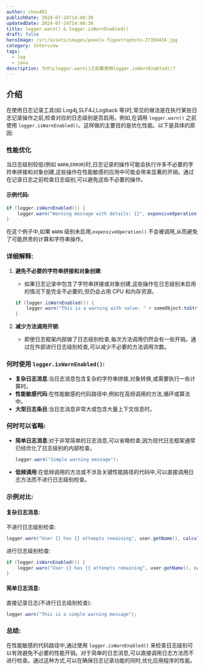 ```yaml
---
author: chou401
publishDate: 2024-07-24T14:40:30
updatedDate: 2024-07-24T14:40:30
title: logger.warn() & logger.isWarnEnabled()
draft: false
heroImage: /src/assets/images/pexels-figastrophoto-27350434.jpg
category: Interview
tags:
  - log
  - java
description: 为什么logger.warn()之前要使用logger.isWarnEnabled()?
---
```


## 介绍

在使用日志记录工具(如 Log4j,SLF4J,Logback 等)时,常见的做法是在执行某些日志记录操作之前,检查对应的日志级别是否启用。例如,在调用 `logger.warn()` 之前使用 `logger.isWarnEnabled()`。这样做的主要目的是优化性能。以下是具体的原因:

### 性能优化

当日志级别较低(例如 `WARN`,`ERROR`)时,日志记录的操作可能会执行许多不必要的字符串拼接和对象创建,这些操作在性能敏感的应用中可能会带来显著的开销。通过在记录日志之前检查日志级别,可以避免这些不必要的操作。

#### 示例代码:

```java
if (logger.isWarnEnabled()) {
    logger.warn("Warning message with details: {}", expensiveOperation());
}
```

在这个例子中,如果 `WARN` 级别未启用,`expensiveOperation()` 不会被调用,从而避免了可能昂贵的计算和字符串操作。

### 详细解释:

1. **避免不必要的字符串拼接和对象创建**:

   - 如果日志记录中包含了字符串拼接或对象创建,这些操作在日志级别未启用的情况下是完全不必要的,但仍会占用 CPU 和内存资源。

   ```java
   if (logger.isWarnEnabled()) {
       logger.warn("This is a warning with value: " + someObject.toString());
   }
   ```

2. **减少方法调用开销**:
   - 即使日志框架内部做了日志级别检查,每次方法调用仍然会有一些开销。通过在外部进行日志级别检查,可以减少不必要的方法调用次数。

### 何时使用 `logger.isWarnEnabled()`:

- **复杂日志消息**:当日志消息包含复杂的字符串拼接,对象转换,或需要执行一些计算时。
- **性能敏感代码**:在性能敏感的代码路径中,例如在高频调用的方法,循环或算法中。
- **大型日志条目**:当日志消息非常大或包含大量上下文信息时。

### 何时可以省略:

- **简单日志消息**:对于非常简单的日志消息,可以省略检查,因为现代日志框架通常已经优化了日志级别的内部检查。

  ```java
  logger.warn("Simple warning message");
  ```

- **低频调用**:在低频调用的方法或不涉及关键性能路径的代码中,可以直接调用日志方法而不进行日志级别检查。

### 示例对比:

#### 复杂日志消息:

不进行日志级别检查:

```java
logger.warn("User {} has {} attempts remaining", user.getName(), calculateRemainingAttempts(user));
```

进行日志级别检查:

```java
if (logger.isWarnEnabled()) {
    logger.warn("User {} has {} attempts remaining", user.getName(), calculateRemainingAttempts(user));
}
```

#### 简单日志消息:

直接记录日志(不进行日志级别检查):

```java
logger.warn("This is a simple warning message");
```

### 总结:

在性能敏感的代码路径中,通过使用 `logger.isWarnEnabled()` 来检查日志级别可以有效避免不必要的性能开销。对于简单的日志消息,可以直接调用日志方法而不进行检查。通过这种方式,可以在确保日志记录功能的同时,优化应用程序的性能。
